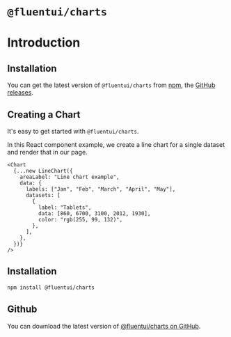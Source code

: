 
<Meta title="Introduction" component={Chart} />

# `@fluentui/charts`

# Introduction

## Installation

You can get the latest version of `@fluentui/charts` from [npm](https://npmjs.com/package/@fluentui/charts), the [GitHub releases](https://github.com/OfficeDev/microsoft-data-visualization-library).

## Creating a Chart

It's easy to get started with `@fluentui/charts`.

In this React component example, we create a line chart for a single dataset and render that in our page.

```tsx
<Chart
  {...new LineChart({
    areaLabel: "Line chart example",
    data: {
      labels: ["Jan", "Feb", "March", "April", "May"],
      datasets: [
        {
          label: "Tablets",
          data: [860, 6700, 3100, 2012, 1930],
          color: "rgb(255, 99, 132)",
        },
      ],
    },
  })}
/>
```

## Installation

```sh
npm install @fluentui/charts
```

## Github

You can download the latest version of [@fluentui/charts on GitHub](https://github.com/OfficeDev/microsoft-data-visualization-library/releases/latest).
